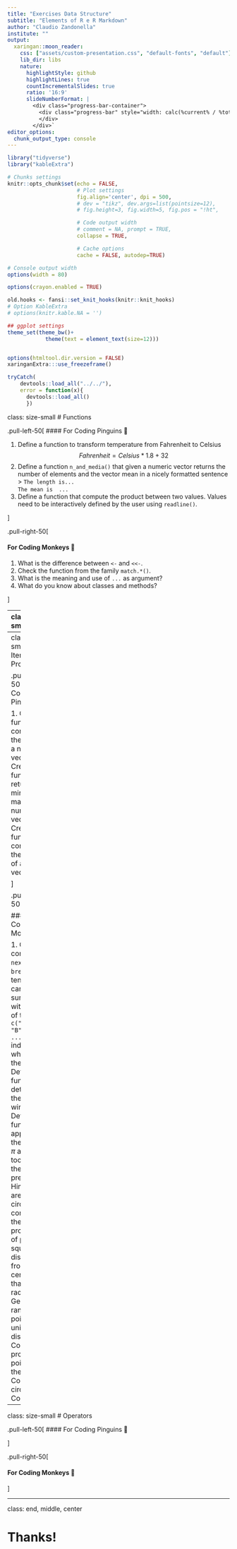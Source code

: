 ```yaml
---
title: "Exercises Data Structure"
subtitle: "Elements of R e R Markdown"
author: "Claudio Zandonella"
institute: ""
output:
  xaringan::moon_reader:
    css: ["assets/custom-presentation.css", "default-fonts", "default"]
    lib_dir: libs
    nature:
      highlightStyle: github
      highlightLines: true
      countIncrementalSlides: true
      ratio: '16:9'
      slideNumberFormat: |
        <div class="progress-bar-container">
          <div class="progress-bar" style="width: calc(%current% / %total% * 100%);">
          </div>
        </div>`
editor_options: 
  chunk_output_type: console
---
```


```r
library("tidyverse")
library("kableExtra")

# Chunks settings
knitr::opts_chunk$set(echo = FALSE,
                      # Plot settings
                      fig.align='center', dpi = 500,
                      # dev = "tikz", dev.args=list(pointsize=12),
                      # fig.height=3, fig.width=5, fig.pos = "!ht",

                      # Code output width
                      # comment = NA, prompt = TRUE,
                      collapse = TRUE,

                      # Cache options
                      cache = FALSE, autodep=TRUE)

# Console output width
options(width = 80)

options(crayon.enabled = TRUE)

old.hooks <- fansi::set_knit_hooks(knitr::knit_hooks)
# Option KableExtra
# options(knitr.kable.NA = '')

## ggplot settings
theme_set(theme_bw()+
            theme(text = element_text(size=12)))


options(htmltool.dir.version = FALSE)
xaringanExtra:::use_freezeframe()

tryCatch(
    devtools::load_all("../../"),
    error = function(x){
      devtools::load_all()
      })
```

class: size-small
# Functions

.pull-left-50[
#### For Coding Pinguins 🐧

1. Define a function to transform temperature from Fahrenheit to Celsius
    $$
    Fahrenheit = Celsius *1.8 + 32
    $$
1. Define a function `n_and_media()` that given a numeric vector returns the number of elements and the vector mean in a nicely formatted sentence
    > `The length is...`<br>`The mean is  ...`
1. Define a function that compute the product between two values. Values need to be interactively defined by the user using `readline()`.

]

.pull-right-50[

#### For Coding Monkeys 🐒


1. What is the difference between `<-` and `<<-`.
1. Check the function from the family `match.*()`.
1. What is the meaning and use of `...` as argument?
1. What do you know about classes and methods?

]

---
class: size-small

# Conditional Programming

.pull-left-50[
#### For Coding Pinguins 🐧

1. Create a function that indicate whether  number is even or odd.
1. Define a function that assign a mark according to percentage of correct answers
  > F $<$ .55 <br>
  > .55 $<=$  E $<$ .65 <br>
  > .65 $<=$ D $<$ .75  <br>
  > .75 $<=$ C $<$ .85 <br>
  > .85 $<=$ B $<$ .95 <br>
  > .95 $<=$ A

]

.pull-right-50[

#### For Coding Monkeys 🐒

1. Check the function `ifelse()`
1. Check the function `switch()`.
]

---
class: size-small
# Iterative Programming

.pull-left-50[
#### For Coding Pinguins 🐧

1. Crete a function that computes the mean of a numeric vector.
1. Crete a function that returns the min and the max of a numeric vector.
1. Crete a function that computes the median of a numeric vector.

]

.pull-right-50[

#### For Coding Monkeys 🐒

1. Check the command `next` and `break`.
1. A tennis match can be summarized with a vector of type `c("A", "B", "B", "A", ...)` indicating who scored the point. Define a function to determine the match winner.
1. Define a function that approximate the value of $\pi$ allowing too change the desires precision. Hint: The area of a circle can be computed as the proportions of points in a square which distance from the center is less than the radius.
    - Generate n random points uniformly distributed.
    - Compute the proportion of points within the circle.
    - Compute the circle area.
    - Compute $\pi$.
]

---
class: size-small
# Operators

.pull-left-50[
#### For Coding Pinguins 🐧

]

.pull-right-50[

#### For Coding Monkeys 🐒

]

---
class: end, middle, center

# Thanks!

